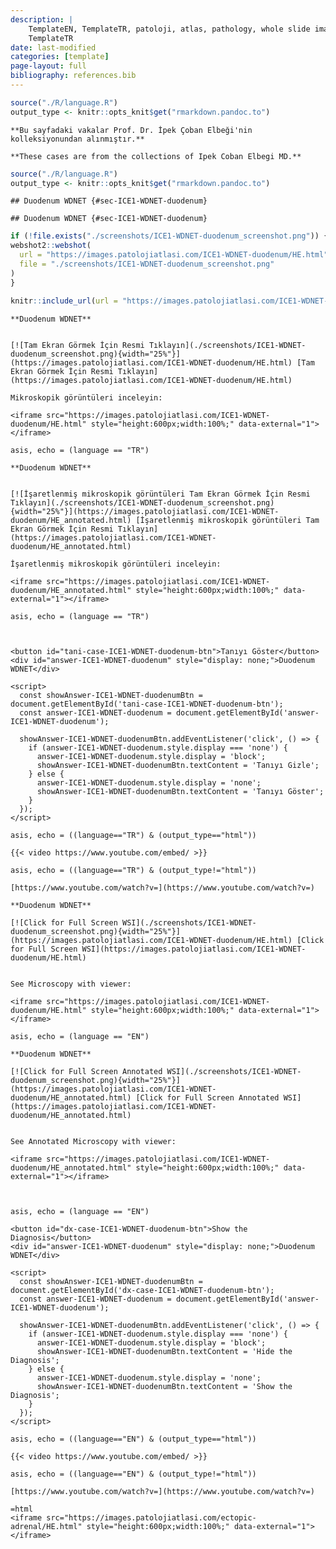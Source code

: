 ```yaml
---
description: |
    TemplateEN, TemplateTR, patoloji, atlas, pathology, whole slide image
    TemplateTR
date: last-modified
categories: [template]
page-layout: full
bibliography: references.bib
---
```


```r

source("./R/language.R")
output_type <- knitr::opts_knit$get("rmarkdown.pandoc.to")

```


```asis

**Bu sayfadaki vakalar Prof. Dr. İpek Çoban Elbeği'nin kolleksiyonundan alınmıştır.**

```


```asis

**These cases are from the collections of Ipek Coban Elbegi MD.**

```


```r
source("./R/language.R")
output_type <- knitr::opts_knit$get("rmarkdown.pandoc.to")
```



```asis
## Duodenum WDNET {#sec-ICE1-WDNET-duodenum}
```


```asis
## Duodenum WDNET {#sec-ICE1-WDNET-duodenum}
```


```r
if (!file.exists("./screenshots/ICE1-WDNET-duodenum_screenshot.png")) {
webshot2::webshot(
  url = "https://images.patolojiatlasi.com/ICE1-WDNET-duodenum/HE.html",
  file = "./screenshots/ICE1-WDNET-duodenum_screenshot.png"
)
}
```

```r
knitr::include_url(url = "https://images.patolojiatlasi.com/ICE1-WDNET-duodenum/HE.html")
```


```asis

**Duodenum WDNET**


[![Tam Ekran Görmek İçin Resmi Tıklayın](./screenshots/ICE1-WDNET-duodenum_screenshot.png){width="25%"}](https://images.patolojiatlasi.com/ICE1-WDNET-duodenum/HE.html) [Tam Ekran Görmek İçin Resmi Tıklayın](https://images.patolojiatlasi.com/ICE1-WDNET-duodenum/HE.html)
```


```asis
Mikroskopik görüntüleri inceleyin:

<iframe src="https://images.patolojiatlasi.com/ICE1-WDNET-duodenum/HE.html" style="height:600px;width:100%;" data-external="1"></iframe>

```



```comment
asis, echo = (language == "TR")

**Duodenum WDNET**


[![İşaretlenmiş mikroskopik görüntüleri Tam Ekran Görmek İçin Resmi Tıklayın](./screenshots/ICE1-WDNET-duodenum_screenshot.png){width="25%"}](https://images.patolojiatlasi.com/ICE1-WDNET-duodenum/HE_annotated.html) [İşaretlenmiş mikroskopik görüntüleri Tam Ekran Görmek İçin Resmi Tıklayın](https://images.patolojiatlasi.com/ICE1-WDNET-duodenum/HE_annotated.html)

İşaretlenmiş mikroskopik görüntüleri inceleyin:

<iframe src="https://images.patolojiatlasi.com/ICE1-WDNET-duodenum/HE_annotated.html" style="height:600px;width:100%;" data-external="1"></iframe>

```



```comment
asis, echo = (language == "TR")



<button id="tani-case-ICE1-WDNET-duodenum-btn">Tanıyı Göster</button>
<div id="answer-ICE1-WDNET-duodenum" style="display: none;">Duodenum WDNET</div>

<script>
  const showAnswer-ICE1-WDNET-duodenumBtn = document.getElementById('tani-case-ICE1-WDNET-duodenum-btn');
  const answer-ICE1-WDNET-duodenum = document.getElementById('answer-ICE1-WDNET-duodenum');

  showAnswer-ICE1-WDNET-duodenumBtn.addEventListener('click', () => {
    if (answer-ICE1-WDNET-duodenum.style.display === 'none') {
      answer-ICE1-WDNET-duodenum.style.display = 'block';
      showAnswer-ICE1-WDNET-duodenumBtn.textContent = 'Tanıyı Gizle';
    } else {
      answer-ICE1-WDNET-duodenum.style.display = 'none';
      showAnswer-ICE1-WDNET-duodenumBtn.textContent = 'Tanıyı Göster';
    }
  });
</script>

```

```comment
asis, echo = ((language=="TR") & (output_type=="html"))

{{< video https://www.youtube.com/embed/ >}}

```

```comment
asis, echo = ((language=="TR") & (output_type!="html"))

[https://www.youtube.com/watch?v=](https://www.youtube.com/watch?v=)

```





```asis

**Duodenum WDNET**

[![Click for Full Screen WSI](./screenshots/ICE1-WDNET-duodenum_screenshot.png){width="25%"}](https://images.patolojiatlasi.com/ICE1-WDNET-duodenum/HE.html) [Click for Full Screen WSI](https://images.patolojiatlasi.com/ICE1-WDNET-duodenum/HE.html)


```



```asis

See Microscopy with viewer: 

<iframe src="https://images.patolojiatlasi.com/ICE1-WDNET-duodenum/HE.html" style="height:600px;width:100%;" data-external="1"></iframe>

```


```comment
asis, echo = (language == "EN")

**Duodenum WDNET**

[![Click for Full Screen Annotated WSI](./screenshots/ICE1-WDNET-duodenum_screenshot.png){width="25%"}](https://images.patolojiatlasi.com/ICE1-WDNET-duodenum/HE_annotated.html) [Click for Full Screen Annotated WSI](https://images.patolojiatlasi.com/ICE1-WDNET-duodenum/HE_annotated.html)


See Annotated Microscopy with viewer: 

<iframe src="https://images.patolojiatlasi.com/ICE1-WDNET-duodenum/HE_annotated.html" style="height:600px;width:100%;" data-external="1"></iframe>



```

```comment
asis, echo = (language == "EN")

<button id="dx-case-ICE1-WDNET-duodenum-btn">Show the Diagnosis</button>
<div id="answer-ICE1-WDNET-duodenum" style="display: none;">Duodenum WDNET</div>

<script>
  const showAnswer-ICE1-WDNET-duodenumBtn = document.getElementById('dx-case-ICE1-WDNET-duodenum-btn');
  const answer-ICE1-WDNET-duodenum = document.getElementById('answer-ICE1-WDNET-duodenum');

  showAnswer-ICE1-WDNET-duodenumBtn.addEventListener('click', () => {
    if (answer-ICE1-WDNET-duodenum.style.display === 'none') {
      answer-ICE1-WDNET-duodenum.style.display = 'block';
      showAnswer-ICE1-WDNET-duodenumBtn.textContent = 'Hide the Diagnosis';
    } else {
      answer-ICE1-WDNET-duodenum.style.display = 'none';
      showAnswer-ICE1-WDNET-duodenumBtn.textContent = 'Show the Diagnosis';
    }
  });
</script>

```

```comment
asis, echo = ((language=="EN") & (output_type=="html"))

{{< video https://www.youtube.com/embed/ >}}

```

```comment
asis, echo = ((language=="EN") & (output_type!="html"))

[https://www.youtube.com/watch?v=](https://www.youtube.com/watch?v=)

```


```comment
=html
<iframe src="https://images.patolojiatlasi.com/ectopic-adrenal/HE.html" style="height:600px;width:100%;" data-external="1"></iframe>
```

